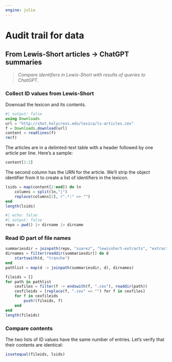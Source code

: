 ```yaml
---
engine: julia
---
```


# Audit trail for data

## From Lewis-Short articles -> ChatGPT summaries



> *Compare identifiers in Lewis-Short with results of queries to ChatGPT*.

### Collect ID values from Lewis-Short

Downoad the lexicon and its contents.

```julia
#| output: false
using Downloads
url = "http://shot.holycross.edu/lexica/ls-articles.cex"
f = Downloads.download(url)
content = readlines(f)
rm(f)
```
The articles are in a delimted-text table with a header followed by one article per line. Here's a sample:

```julia
content[1:2]
```

The second column has the URN for the article. We'll strip the object identifier from it to create a list of identifiers in the lexicon.

```julia
lsids = map(content[2:end]) do ln
    columns = split(ln,"|")
    replace(columns[2], r".*:" => "")
end
length(lsids)
```

```julia
#| echo: false
#| output: false
repo = pwd() |> dirname |> dirname
```

### Read ID part of file names


```julia
summariesdir = joinpath(repo, "suarez", "lewisshort-extracts", "extracts-cycle2")
dirnames = filter(readdir(summariesdir)) do d
    startswith(d, "tranche")
end
pathlist = map(d -> joinpath(summariesdir, d), dirnames)

fileids = []
for path in pathlist
    cexfiles = filter(f -> endswith(f, ".cex"), readdir(path))
    cexfileids = [replace(f, ".cex" => "") for f in cexfiles]
    for f in cexfileids
        push!(fileids, f)
    end
end
length(fileids)
```

### Compare contents
The two lists of ID values have the same number of entries. Let's verify that their contents are identical:

```julia
issetequal(fileids, lsids)
```

